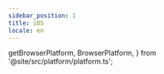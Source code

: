 ```yaml
---
sidebar_position: 1
title: iOS
locale: en
---
```


  getBrowserPlatform,
  BrowserPlatform,
} from '@site/src/platform/platform.ts';

<DevicePrerequisites />

<CloneExampleAndVenv
  title="Clone Examples and Create Virtual Environment"
  path="gamium/python/pytest"
/>

<ActivateVirtualEnv title="Activate Virtual Environment" />

<InstallDependencies title="Install Dependencies" />

<AppUploadiOSGamium />
<AppConfigTabItem runs_on="ios" app_version="2.0.5" />

<RunCommand run_script="pytest pytest app/test_dogurpgsample.py" />

<VenvImportError />
